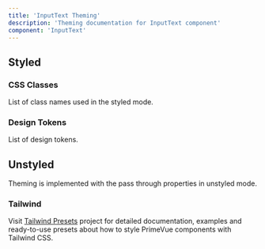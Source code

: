 ```yaml
---
title: 'InputText Theming'
description: 'Theming documentation for InputText component'
component: 'InputText'
---
```


## Styled

### CSS Classes

List of class names used in the styled mode.

<DocTable name="InputText" category="style" />

### Design Tokens

List of design tokens.

<DocTable name="InputText" category="token" />

## Unstyled

Theming is implemented with the pass through properties in unstyled mode.

### Tailwind

Visit [Tailwind Presets](https://github.com/primefaces/primevue-tailwind) project for detailed documentation, examples and ready-to-use presets about how to style PrimeVue components with Tailwind CSS.
